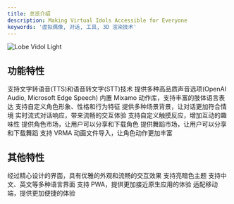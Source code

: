 ```yaml
---
title: 总览介绍
description: Making Virtual Idols Accessible for Everyone
keywords: '虚拟偶像, 对话, 工具, 3D 渲染技术'
---
```


<img
  src="/images/intro.png"
  alt="Lobe Vidol Light"
/>


## 功能特性

<CardGroup cols={2}>
  <Card title="语音转换" icon="microphone">
    支持文字转语音(TTS)和语音转文字(STT)技术
  </Card>
  <Card title="多种声源" icon="volume-high">
    提供多种高品质声音选项(OpenAI Audio, Microsoft Edge Speech)
  </Card>
  <Card title="动作姿态" icon="person-walking">
    内置 Mixamo 动作库，支持丰富的肢体语言表达
  </Card>
  <Card title="角色编辑" icon="user-pen">
    支持自定义角色形象、性格和行为特征
  </Card>
  <Card title="背景设定" icon="image">
    提供多种场景背景，让对话更加符合情境
  </Card>
  <Card title="流式响应" icon="comments">
    实时流式对话响应，带来流畅的交互体验
  </Card>
  <Card title="触摸互动" icon="hand-pointer">
    支持自定义触摸反应，增加互动的趣味性
  </Card>
  <Card title="角色市场" icon="store">
    提供角色市场，让用户可以分享和下载角色
  </Card>
  <Card title="舞蹈市场" icon="music">
    提供舞蹈市场，让用户可以分享和下载舞蹈
  </Card>
  <Card title="角色动画" icon="film">
    支持 VRMA 动画文件导入，让角色动作更加丰富
  </Card>
</CardGroup>

## 其他特性

<CardGroup cols={2}>
  <Card title="优雅界面" icon="palette">
    经过精心设计的界面，具有优雅的外观和流畅的交互效果
  </Card>
  <Card title="主题支持" icon="moon">
    支持亮暗色主题
  </Card>
  <Card title="多语言" icon="language">
    支持中文、英文等多种语言界面
  </Card>
  <Card title="PWA 支持" icon="mobile">
    支持 PWA，提供更加接近原生应用的体验
  </Card>
  <Card title="移动适配" icon="mobile">
    适配移动端，提供更加便捷的体验
  </Card>

</CardGroup>















